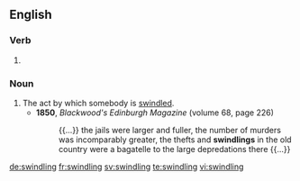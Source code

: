 
==English==

===Verb===
{{head|en}}

# {{present participle of|swindle}}

===Noun===
{{en-noun}}

# The act by which somebody is [[swindle]]d.
#* '''1850''', ''Blackwood's Edinburgh Magazine'' (volume 68, page 226)
#*: {{...}} the jails were larger and fuller, the number of murders was incomparably greater, the thefts and '''swindlings''' in the old country were a bagatelle to the large depredations there {{...}}

[[de:swindling]]
[[fr:swindling]]
[[sv:swindling]]
[[te:swindling]]
[[vi:swindling]]